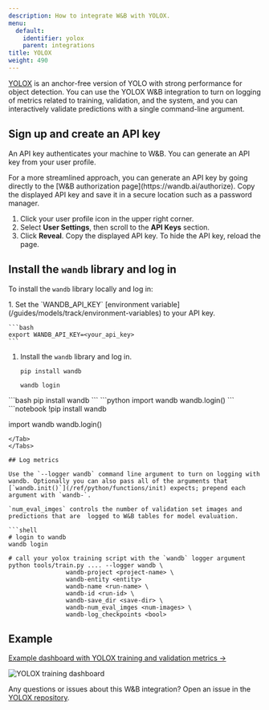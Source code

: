 ```yaml
---
description: How to integrate W&B with YOLOX.
menu:
  default:
    identifier: yolox
    parent: integrations
title: YOLOX
weight: 490
---
```


[YOLOX](https://github.com/Megvii-BaseDetection/YOLOX) is an anchor-free version of YOLO with strong performance for object detection. You can use the YOLOX W&B integration to turn on logging of metrics related to training, validation, and the system, and you can interactively validate predictions with a single command-line argument.

## Sign up and create an API key

An API key authenticates your machine to W&B. You can generate an API key from your user profile.

<Note>
For a more streamlined approach, you can generate an API key by going directly to the [W&B authorization page](https://wandb.ai/authorize). Copy the displayed API key and save it in a secure location such as a password manager.
</Note>

1. Click your user profile icon in the upper right corner.
1. Select **User Settings**, then scroll to the **API Keys** section.
1. Click **Reveal**. Copy the displayed API key. To hide the API key, reload the page.

## Install the `wandb` library and log in

To install the `wandb` library locally and log in:

<Tabs>
<Tab title="Command Line">
1. Set the `WANDB_API_KEY` [environment variable](/guides/models/track/environment-variables) to your API key.

    ```bash
    export WANDB_API_KEY=<your_api_key>
    ```

1. Install the `wandb` library and log in.



    ```shell
    pip install wandb

    wandb login
    ```
</Tab>
<Tab title="Python">
```bash
pip install wandb
```
```python
import wandb
wandb.login()
```
</Tab>
<Tab title="Python notebook">
```notebook
!pip install wandb

import wandb
wandb.login()
```
</Tab>
</Tabs>

## Log metrics

Use the `--logger wandb` command line argument to turn on logging with wandb. Optionally you can also pass all of the arguments that [`wandb.init()`](/ref/python/functions/init) expects; prepend each argument with `wandb-`.

`num_eval_imges` controls the number of validation set images and predictions that are  logged to W&B tables for model evaluation.

```shell
# login to wandb
wandb login

# call your yolox training script with the `wandb` logger argument
python tools/train.py .... --logger wandb \
                wandb-project <project-name> \
                wandb-entity <entity>
                wandb-name <run-name> \
                wandb-id <run-id> \
                wandb-save_dir <save-dir> \
                wandb-num_eval_imges <num-images> \
                wandb-log_checkpoints <bool>
```

## Example

[Example dashboard with YOLOX training and validation metrics ->](https://wandb.ai/manan-goel/yolox-nano/runs/3pzfeom)

<Frame>
    <img src="/images/integrations/yolox_example_dashboard.png" alt="YOLOX training dashboard"  />
</Frame>

Any questions or issues about this W&B integration? Open an issue in the [YOLOX repository](https://github.com/Megvii-BaseDetection/YOLOX).